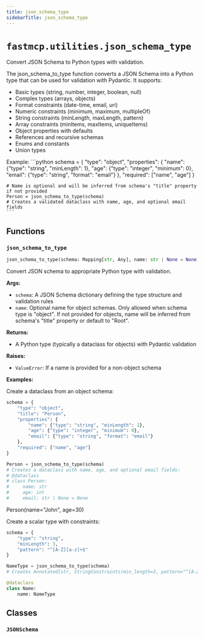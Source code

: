 ```yaml
---
title: json_schema_type
sidebarTitle: json_schema_type
---
```


# `fastmcp.utilities.json_schema_type`


Convert JSON Schema to Python types with validation.

The json_schema_to_type function converts a JSON Schema into a Python type that can be used
for validation with Pydantic. It supports:

- Basic types (string, number, integer, boolean, null)
- Complex types (arrays, objects)
- Format constraints (date-time, email, uri)
- Numeric constraints (minimum, maximum, multipleOf)
- String constraints (minLength, maxLength, pattern)
- Array constraints (minItems, maxItems, uniqueItems)
- Object properties with defaults
- References and recursive schemas
- Enums and constants
- Union types

Example:
    ```python
    schema = {
        "type": "object",
        "properties": {
            "name": {"type": "string", "minLength": 1},
            "age": {"type": "integer", "minimum": 0},
            "email": {"type": "string", "format": "email"}
        },
        "required": ["name", "age"]
    }

    # Name is optional and will be inferred from schema's "title" property if not provided
    Person = json_schema_to_type(schema)
    # Creates a validated dataclass with name, age, and optional email fields
    ```


## Functions

### `json_schema_to_type` <sup><a href="https://github.com/saintx/fastmcp/blob/main/src/fastmcp/utilities/json_schema_type.py#L110" target="_blank"><Icon icon="github" style="width: 14px; height: 14px;" /></a></sup>

```python
json_schema_to_type(schema: Mapping[str, Any], name: str | None = None) -> type
```


Convert JSON schema to appropriate Python type with validation.

**Args:**
- `schema`: A JSON Schema dictionary defining the type structure and validation rules
- `name`: Optional name for object schemas. Only allowed when schema type is "object".
If not provided for objects, name will be inferred from schema's "title"
property or default to "Root".

**Returns:**
- A Python type (typically a dataclass for objects) with Pydantic validation

**Raises:**
- `ValueError`: If a name is provided for a non-object schema

**Examples:**

Create a dataclass from an object schema:
```python
schema = {
    "type": "object",
    "title": "Person",
    "properties": {
        "name": {"type": "string", "minLength": 1},
        "age": {"type": "integer", "minimum": 0},
        "email": {"type": "string", "format": "email"}
    },
    "required": ["name", "age"]
}

Person = json_schema_to_type(schema)
# Creates a dataclass with name, age, and optional email fields:
# @dataclass
# class Person:
#     name: str
#     age: int
#     email: str | None = None
```
Person(name="John", age=30)

Create a scalar type with constraints:
```python
schema = {
    "type": "string",
    "minLength": 3,
    "pattern": "^[A-Z][a-z]+$"
}

NameType = json_schema_to_type(schema)
# Creates Annotated[str, StringConstraints(min_length=3, pattern="^[A-Z][a-z]+$")]

@dataclass
class Name:
    name: NameType
```


## Classes

### `JSONSchema` <sup><a href="https://github.com/saintx/fastmcp/blob/main/src/fastmcp/utilities/json_schema_type.py#L77" target="_blank"><Icon icon="github" style="width: 14px; height: 14px;" /></a></sup>
